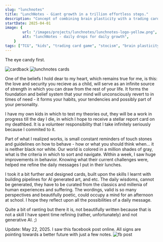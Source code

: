 ```yaml
---
slug: "lunchnotes"
title: "LunchNotes - Giant growth in a trillion effortless steps."
description: "Concept of combining brain plasticity with a trading card game to help kids learn."
startDate: 2025-04-01
image: {
        url: "/images/projects/lunchnotes/lunchnotes-logo-yellow.png",
        alt: "lunchNotes - daily drops for daily growth",
    }
tags: ["TCG", "kids", "trading card game", "stocism", "brain plasticity"]
---
```

The eye candy first.

![cardback](/images/projects/lunchnotes/lunchnotes-cardback-final.png)
![lunchnotes cards](/images/projects/lunchnotes/lunchnotes-2025-april-epictetus-completed.png)

One of the beliefs I hold dear to my heart, which remains true for me, is this: the love and security you recieve as
a child, will serve as an infinite source of strength in which you can draw from the rest of your life.  It forms
the foundation and belief system that your mind will unconsciously revert to in times of need - it forms your habits,
your tendencies and possibly part of your personality.

I have my own kids in which to test my theories out, they will be a work in progress till the day I die, in which I
hope to receive a stellar report card on my deathbed.  It is a volunteer responsibility that I take infinitely
seriously because I commited to it.

Part of what I realized works, is small constant reminders of touch stones and guidelines on how to behave - how or
what you should think when... it is neither black nor white.  Our world is colored in a million shades of gray, what
is the criteria in which to sort and navigate.  Within a week, I saw huge improvements in behavior.  Knowing what
their current challenges were, helped me refine the daily messages I put in their lunches.

I took it a bit further and designed cards, built upon the skills I learnt with building pipelines for AI generated
art, and etc.  The daily wisdoms, cannot be generated, they have to be curated from the classics and millenia of
human experiences and suffering.  The wordings, valid is so many perspectives and beautifully poetic, could occupy a
mind for an afternoon at school.  I hope they reflect upon all the possibilities of a daily message.

Quite a bit of ranting but there it is, not beautifully written because that is not a skill I have spent time
refining (rather, unfortunately) and not generative AI. ;)

Update: May 22, 2025.  I saw this facebook post online.  All signs are pointing towards a better future with just a
few notes.
![fb post](/images/projects/lunchnotes/fb-post.png)
